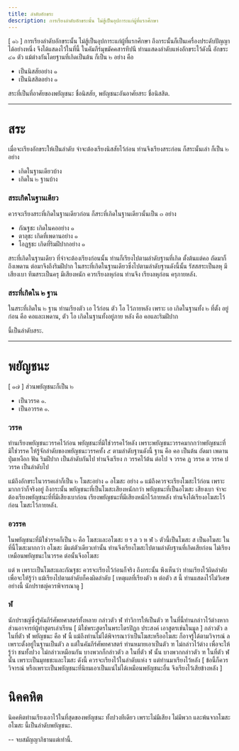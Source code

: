 ```yaml
---
title: ลำดับอักขระ
description: การเรียงลำดับอักขระนั้น ไม่สู้เป็นอุปการะแก่ผู้ที่แรกศึกษา
---
```


[ ๑๖ ] การเรียงลำดับอักขระนั้น ไม่สู้เป็นอุปการะแก่ผู้ที่แรกศึกษา ถึงกระนั้นก็เป็นเครื่องประดับปัญญาได้อย่างหนึ่ง จึงได้แสดงไว้ในที่นี้
ในคัมภีร์มุขมัคคสารทีปนี ท่านแสดงลำดับแห่งอักขระไว้ดังนี้ อักขระ ๔๑ ตัว แม้ต่างกันโดยฐานที่เกิดเป็นต้น ก็เป็น ๒ อย่าง คือ

- เป็นนิสสัยอย่าง ๑
- เป็นนิสสิตอย่าง ๑

สระที่เป็นที่อาศัยของพยัญชนะ ชื่อนิสสัย, พยัญชนะอันอาศัยสระ ชื่อนิสสิต.

---

# สระ

เมื่อจะเรียงอักขระให้เป็นลำดับ จำจะต้องเรียงนิสสัยไว้ก่อน ท่านจึงเรียงสระก่อน
ก็สระนั้นเล่า ก็เป็น ๒ อย่าง

- เกิดในฐานเดียวบ้าง
- เกิดใน ๒ ฐานบ้าง

### สระเกิดในฐานเดียว

ควรจะเรียงสระที่เกิดในฐานเดียวก่อน ก็สระที่เกิดในฐานเดียวนั้นเป็น ๓ อย่าง

- กัณฐชะ เกิดในคออย่าง ๑
- ตาลุชะ เกิดที่เพดานอย่าง ๑
- โอฏฐชะ เกิดที่ริมฝีปากอย่าง ๑

สระที่เกิดในฐานเดียว ที่จำจะต้องเรียงก่อนนั้น ท่านก็เรียงไปตามลำดับฐานที่เกิด ตั้งต้นแต่คอ ถัดมาก็ถึงเพดาน
ต่อมาจึงถึงริมฝีปาก ในสระที่เกิดในฐานเดียวซึ่งไปตามลำดับฐานดังนี้นั้น
รัสสสระเป็นลหุ มีเสียงเบา ทีฆสระเป็นครุ มีเสียงหนัก ควรเรียงลหุก่อน
ท่านจึง เรียงลหุก่อน ครุภายหลัง.

### สระที่เกิดใน ๒ ฐาน

ในสระที่เกิดใน ๒ ฐาน ท่านเรียงตัว เอ ไว้ก่อน ตัว โอ ไว้ภายหลัง เพราะ เอ เกิดในฐานทั้ง ๒ ที่ตั้ง อยู่ก่อน คือ คอและเพดาน,
ตัว โอ เกิดในฐานทั้งอยู่ภาย หลัง คือ คอและริมฝีปาก

นี้เป็นลำดับสระ.

---

# พยัญชนะ

[ ๑๗ ] ส่วนพยัญชนะก็เป็น ๒

- เป็นวรรค ๑.
- เป็นอวรรค ๑.

### วรรค

ท่านเรียงพยัญชนะวรรคไว้ก่อน พยัญชนะที่มิใช่วรรคไว้หลัง เพราะพยัญชนะวรรคมากกว่าพยัญชนะที่มิใช่วรรค
ให้รู้จักลำดับของพยัญชนะวรรคทั้ง ๕ ตามลำดับฐานดังนี้ ฐาน คือ คอ เป็นต้น ถัดมา เพดาน ปุ่มเหงือก ฟัน ริมฝีปาก เป็นลำดับกันไป
ท่านจึงเรียง ก วรรคไว้ต้น ต่อไป จ วรรค ฏ วรรค ต วรรค ป วรรค เป็นลำดับไป

แม้ถึงอักขระในวรรคเล่าก็เป็น ๒ โฆสะอย่าง ๑ อโฆสะ อย่าง ๑ แม้ถึงควรจะเรียงโฆสะไว้ก่อน เพราะมากกว่าก็จริงอยู่
ถึงกระนั้น พยัญชนะที่เป็นโฆสะเสียงหนักกว่า พยัญชนะที่เป็นอโฆสะ เสียงเบา จำจะต้องเรียงพยัญชนะที่ที่มีเสียงเบาก่อน เรียงพยัญชนะที่มีเสียงหนักไว้ภายหลัง
ท่านจึงได้เรียงอโฆสะไว้ก่อน โฆสะไว้ภายหลัง.

### อวรรค

ในพยัญชนะที่มิใช่วรรคก็เป็น ๒ คือ โฆสะและอโฆสะ ย ร ล ว ห ฬ ๖ ตัวนี้เป็นโฆสะ ส เป็นอโฆสะ ในที่นี้โฆสะมากกว่า อโฆสะ มีแต่ตัวเดียวเท่านั้น ท่านจึงเรียงโฆสะไปตามลำดับฐานที่เกิดเสียก่อน ไม่เรียงเหมือนพยัญชนะในวรรค ต่อนั้นจึงอโฆสะ

แต่ ห เพราะเป็นโฆสะและกัณฐชะ ควรจะเรียงไว้ก่อนก็จริง ถึงกระนั้น พึงเห็นว่า ท่านเรียงไว้ผิดลำดับ เพื่อจะให้รู้ว่า แม้เรียงไปตามลำดับก็คงผิดลำดับ [ เหตุผลที่เรียงตัว ห ต่อตัว ส นี้ ท่านแสดงไว้ไม่วิเศษอย่างนี้ นักปราชญ์ควรพิจารณาดู ]

### ฬ

นักปราชญ์ซึ่งรู้คัมภีร์ศัพทศาสตร์ทั้งหลาย กล่าวตัว ฬ ทำวิการให้เป็นตัว ฑ ในที่นี้ท่านกล่าวไว้ต่างหาก
ส่วนอาจารย์ผู้ทำสูตรเล่าเรียน [ มิใช่พระสูตรในพระไตรปิฏก ประสงค์ เอาสูตรเช่นในมูล ] กล่าวตัว ล ในที่ตัว ฬ พยัญชนะ คือ ฬ นี้ แม้ถึงท่านไม่ได้พิจารณาว่าเป็นโฆสะหรืออโฆสะ ก็อาจรู้ได้ตามวิจารณ์ ล เพราะตั้งอยู่ในฐานเป็นตัว ล แต่ในคัมภีร์ศัพทศาสตร์ ท่านหมายเอาเป็นตัว ฑ ไม่กล่าวไว้ต่าง เพื่อจะให้รู้ว่า ชนทั้งปวง ไม่กล่าวเหมือนกัน
บางพวกก็กล่าวตัว ล ในที่ตัว ฬ นั้น บางพวกกล่าวตัว ฑ ในที่ตัว ฬ นั้น เพราะเป็นมุทธชะและโฆสะ ดังนี้ ควรจะเรียงไว้ในลำดับแห่ง ร แต่ท่านมาเรียงไว้หลัง [ ข้อนี้ก็ควรวิจารณ์ หรือเพราะเป็นพยัญชนะที่นิยมเอาเป็นแน่ไม่ได้เหมือนพยัญชนะอื่น จึงเรียงไว้เสียข้างหลัง ]

# นิคคหิต

นิคคหิตท่านเรียงเอาไว้ในที่สุดของพยัญชนะ ทั้งปวงทีเดียว เพราะไม่มีเสียง ไม่มีพวก และพ้นจากโฆสะอโฆสะ นี้เป็นลำดับพยัญชนะ.

-- จบสมัญญาภิธานแต่เท่านี้.
